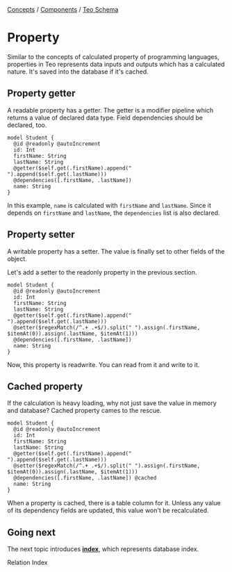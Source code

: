 
<div className="breadcrumbs">
  <span className="breadcrumb">
    <a href="/docs/concepts">Concepts</a>
  </span>
  <span> / </span>
  <span className="breadcrumb">
    <a href="/docs/concepts/components">Components</a>
  </span>
  <span> / </span>
  <span className="breadcrumb">
    <a href="/docs/concepts/components/teo-schema">Teo Schema</a>
  </span>
</div>

# Property

Similar to the concepts of calculated property of programming languages,
properties in Teo represents data inputs and outputs which has a calculated
nature. It's saved into the database if it's cached.

## Property getter

A readable property has a getter. The getter is a modifier pipeline which
returns a value of declared data type. Field dependencies should be declared,
too.

```teo showLineNumbers {6-8}
model Student {
  @id @readonly @autoIncrement
  id: Int
  firstName: String
  lastName: String
  @getter($self.get(.firstName).append(" ").append($self.get(.lastName)))
  @dependencies([.firstName, .lastName])
  name: String
}
```

In this example, `name` is calculated with `firstName` and `lastName`. Since
it depends on `firstName` and `lastName`, the `dependencies` list is also
declared.

## Property setter

A writable property has a setter. The value is finally set to other fields of
the object.

Let's add a setter to the readonly property in the previous section.

```teo showLineNumbers {7}
model Student {
  @id @readonly @autoIncrement
  id: Int
  firstName: String
  lastName: String
  @getter($self.get(.firstName).append(" ").append($self.get(.lastName)))
  @setter($regexMatch(/^.+ .+$/).split(" ").assign(.firstName, $itemAt(0)).assign(.lastName, $itemAt(1)))
  @dependencies([.firstName, .lastName])
  name: String
}
```

Now, this property is readwrite. You can read from it and write to it.

## Cached property

If the calculation is heavy loading, why not just save the value in memory and
database? Cached property cames to the rescue.

```teo showLineNumbers /\@cached/
model Student {
  @id @readonly @autoIncrement
  id: Int
  firstName: String
  lastName: String
  @getter($self.get(.firstName).append(" ").append($self.get(.lastName)))
  @setter($regexMatch(/^.+ .+$/).split(" ").assign(.firstName, $itemAt(0)).assign(.lastName, $itemAt(1)))
  @dependencies([.firstName, .lastName]) @cached
  name: String
}
```

When a property is cached, there is a table column for it. Unless any value of
its dependency fields are updated, this value won't be recalculated.

## Going next

The next topic introduces
[**index**](/docs/concepts/components/teo-server/index-concept), which represents
database index.

<PrevNext>
  <PrevArticle href="/docs/concepts/components/teo-schema/relation">Relation</PrevArticle>
  <NextArticle href="/docs/concepts/components/teo-schema/index-concept">Index</NextArticle>
</PrevNext>
